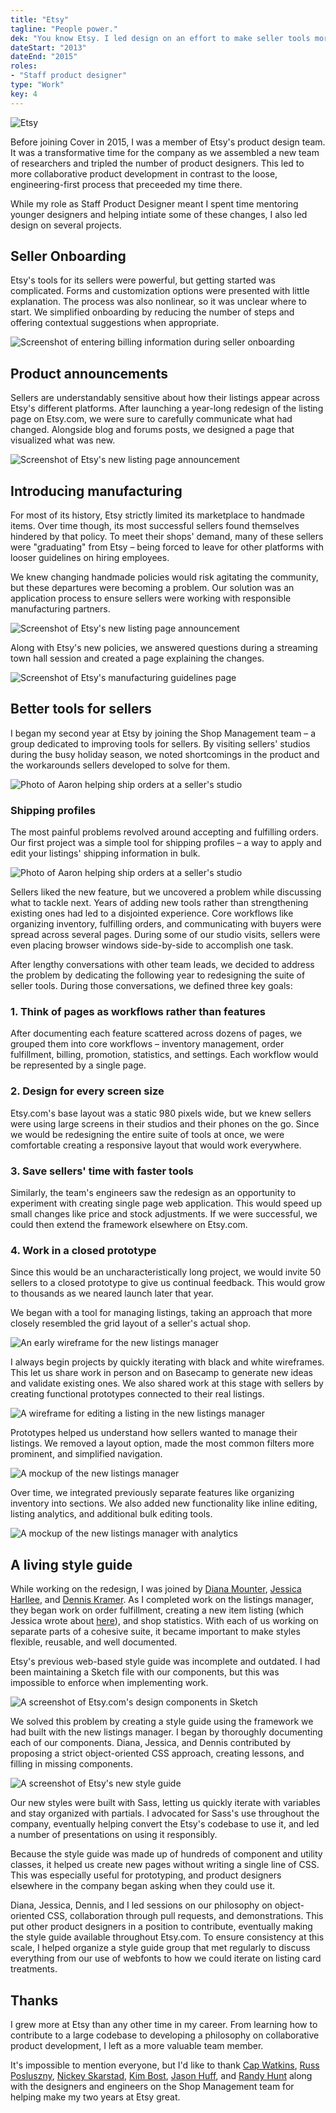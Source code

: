 ```yaml
---
title: "Etsy"
tagline: "People power."
dek: "You know Etsy. I led design on an effort to make seller tools more cohesive while introducing a company-wide component-based design system."
dateStart: "2013"
dateEnd: "2015"
roles:
- "Staff product designer"
type: "Work"
key: 4
---
```


<ArticleMedia caption="">

![Etsy](../images/work_key/etsy.png)

</ArticleMedia>

Before joining Cover in 2015, I was a member of Etsy's product design team. It was a transformative time for the company as we assembled a new team of researchers and tripled the number of product designers. This led to more collaborative product development in contrast to the loose, engineering-first process that preceeded my time there.

While my role as Staff Product Designer meant I spent time mentoring younger designers and helping intiate some of these changes, I also led design on several projects.

## Seller Onboarding

Etsy's tools for its sellers were powerful, but getting started was complicated. Forms and customization options were presented with little explanation. The process was also nonlinear, so it was unclear where to start. We simplified onboarding by reducing the number of steps and offering contextual suggestions when appropriate.

<ArticleMedia hasShadow caption="Entering billing information during seller onboarding">

![Screenshot of entering billing information during seller onboarding](../images/work/etsy/linear-onboarding.jpg)

</ArticleMedia>

## Product announcements

Sellers are understandably sensitive about how their listings appear across Etsy's different platforms. After launching a year-long redesign of the listing page on Etsy.com, we were sure to carefully communicate what had changed. Alongside blog and forums posts, we designed a page that visualized what was new.

<ArticleMedia hasShadow caption="Introducing Etsy's new listing page">

![Screenshot of Etsy's new listing page announcement](../images/work/etsy/new-listing-page.jpg)

</ArticleMedia>

## Introducing manufacturing

For most of its history, Etsy strictly limited its marketplace to handmade items. Over time though, its most successful sellers found themselves hindered by that policy. To meet their shops' demand, many of these sellers were "graduating" from Etsy – being forced to leave for other platforms with looser guidelines on hiring employees.

We knew changing handmade policies would risk agitating the community, but these departures were becoming a problem. Our solution was an application process to ensure sellers were working with responsible manufacturing partners.

<ArticleMedia hasShadow caption="Screenshot of Etsy's manufacturing partner application form">

![Screenshot of Etsy's new listing page announcement](../images/work/etsy/manufacturing-form.jpg)

</ArticleMedia>

Along with Etsy's new policies, we answered questions during a streaming town hall session and created a page explaining the changes.

<ArticleMedia hasShadow caption="Introducing manufacturing guidelines">

![Screenshot of Etsy's manufacturing guidelines page](../images/work/etsy/manufacturing.jpg)

</ArticleMedia>

## Better tools for sellers

I began my second year at Etsy by joining the Shop Management team – a group dedicated to improving tools for sellers. By visiting sellers' studios during the busy holiday season, we noted shortcomings in the product and the workarounds sellers developed to solve for them.

<ArticleMedia hasShadow caption="Helping ship orders at ElloThere's Brooklyn studio">

![Photo of Aaron helping ship orders at a seller's studio](../images/work/etsy/studio-visit.jpg)

</ArticleMedia>

### Shipping profiles

The most painful problems revolved around accepting and fulfilling orders. Our first project was a simple tool for shipping profiles – a way to apply and edit your listings' shipping information in bulk.

<ArticleMedia hasShadow caption="Screenshot of shipping profiles in Etsy's old listings manager">

![Photo of Aaron helping ship orders at a seller's studio](../images/work/etsy/old-listings.jpg)

</ArticleMedia>

Sellers liked the new feature, but we uncovered a problem while discussing what to tackle next. Years of adding new tools rather than strengthening existing ones had led to a disjointed experience. Core workflows like organizing inventory, fulfilling orders, and communicating with buyers were spread across several pages. During some of our studio visits, sellers were even placing browser windows side-by-side to accomplish one task.

After lengthy conversations with other team leads, we decided to address the problem by dedicating the following year to redesigning the suite of seller tools. During those conversations, we defined three key goals:

### 1. Think of pages as workflows rather than features

After documenting each feature scattered across dozens of pages, we grouped them into core workflows – inventory management, order fulfillment, billing, promotion, statistics, and settings. Each workflow would be represented by a single page.

### 2. Design for every screen size

Etsy.com's base layout was a static 980 pixels wide, but we knew sellers were using large screens in their studios and their phones on the go. Since we would be redesigning the entire suite of tools at once, we were comfortable creating a responsive layout that would work everywhere.

### 3. Save sellers' time with faster tools

Similarly, the team's engineers saw the redesign as an opportunity to experiment with creating single page web application. This would speed up small changes like price and stock adjustments. If we were successful, we could then extend the framework elsewhere on Etsy.com.

### 4. Work in a closed prototype

Since this would be an uncharacteristically long project, we would invite 50 sellers to a closed prototype to give us continual feedback. This would grow to thousands as we neared launch later that year.

We began with a tool for managing listings, taking an approach that more closely resembled the grid layout of a seller's actual shop.

<ArticleMedia hasShadow caption="An early wireframe for the new listings manager">

![An early wireframe for the new listings manager](../images/work/etsy/new-listings-wireframe.png)

</ArticleMedia>

I always begin projects by quickly iterating with black and white wireframes. This let us share work in person and on Basecamp to generate new ideas and validate existing ones. We also shared work at this stage with sellers by creating functional prototypes connected to their real listings.

<ArticleMedia hasShadow caption="Editing listings in a panel rather than a separate page">

![A wireframe for editing a listing in the new listings manager](../images/work/etsy/new-listings-edit-wireframe.png)

</ArticleMedia>

Prototypes helped us understand how sellers wanted to manage their listings. We removed a layout option, made the most common filters more prominent, and simplified navigation.

<ArticleMedia hasShadow caption="Making adjustments after transitioning from wireframes">

![A mockup of the new listings manager](../images/work/etsy/new-listings.jpg)

</ArticleMedia>

Over time, we integrated previously separate features like organizing inventory into sections. We also added new functionality like inline editing, listing analytics, and additional bulk editing tools.

<ArticleMedia hasShadow caption="Adding listing analytics to the listings manager's list view">

![A mockup of the new listings manager with analytics](../images/work/etsy/new-listings-stats.jpg)

</ArticleMedia>

## A living style guide

While working on the redesign, I was joined by [Diana Mounter](http://twitter.com/broccolini), [Jessica Harllee](http://twitter.com/harllee), and [Dennis Kramer](http://twitter.com/dennispkramer). As I completed work on the listings manager, they began work on order fulfillment, creating a new item listing (which Jessica wrote about [here](http://jessicaharllee.com/work/etsy-listings-manager)), and shop statistics. With each of us working on separate parts of a cohesive suite, it became important to make styles flexible, reusable, and well documented.

Etsy's previous web-based style guide was incomplete and outdated. I had been maintaining a Sketch file with our components, but this was impossible to enforce when implementing work.

<ArticleMedia hasShadow caption="Etsy.com's components in Sketch">

![A screenshot of Etsy.com's design components in Sketch](../images/work/etsy/sketch-style-guide.jpg)

</ArticleMedia>

We solved this problem by creating a style guide using the framework we had built with the new listings manager. I began by thoroughly documenting each of our components. Diana, Jessica, and Dennis contributed by proposing a strict object-oriented CSS approach, creating lessons, and filling in missing components.

<ArticleMedia hasShadow caption="Grid system documentation in the new style guide">

![A screenshot of Etsy's new style guide](../images/work/etsy/style-guide.png)

</ArticleMedia>

Our new styles were built with Sass, letting us quickly iterate with variables and stay organized with partials. I advocated for Sass's use throughout the company, eventually helping convert the Etsy's codebase to use it, and led a number of presentations on using it responsibly.

Because the style guide was made up of hundreds of component and utility classes, it helped us create new pages without writing a single line of CSS. This was especially useful for prototyping, and product designers elsewhere in the company began asking when they could use it.

Diana, Jessica, Dennis, and I led sessions on our philosophy on object-oriented CSS, collaboration through pull requests, and demonstrations. This put other product designers in a position to contribute, eventually making the style guide available throughout Etsy.com. To ensure consistency at this scale, I helped organize a style guide group that met regularly to discuss everything from our use of webfonts to how we could iterate on listing card treatments.

## Thanks

I grew more at Etsy than any other time in my career. From learning how to contribute to a large codebase to developing a philosophy on collaborative product development, I left as a more valuable team member.

It's impossible to mention everyone, but I'd like to thank [Cap Watkins](http://twitter.com/cap), [Russ Posluszny](http://twitter.com/russpos), [Nickey Skarstad](http://twitter.com/NickeySkarstad), [Kim Bost](http://twitter.com/kimbost), [Jason Huff](http://twitter.com/jsnhff), and [Randy Hunt](http://twitter.com/randyjhunt) along with the designers and engineers on the Shop Management team for helping make my two years at Etsy great.
